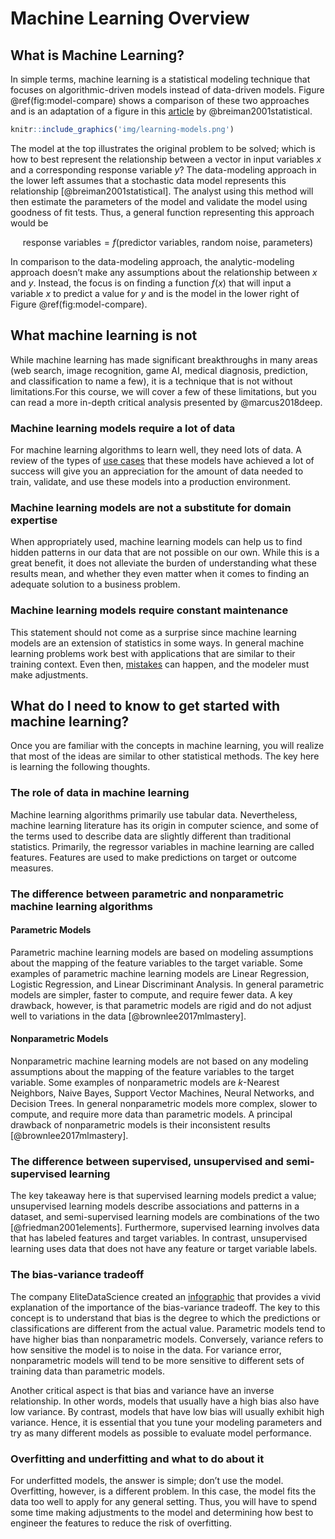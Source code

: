 # Machine Learning Overview {#ml-overview}

## What is Machine Learning?

In simple terms, machine learning is a statistical modeling technique that focuses on algorithmic-driven models instead of data-driven models. Figure \@ref(fig:model-compare) shows a comparison of these two approaches and is an adaptation of a figure in this [article](https://projecteuclid.org/euclid.ss/1009213726) by @breiman2001statistical. 

```r
knitr::include_graphics('img/learning-models.png')
```

The model at the top illustrates the original problem to be solved; which is how to best represent the relationship between a vector in input variables $x$ and a corresponding response variable $y$? The data-modeling approach in the lower left assumes that a stochastic data model represents this relationship [@breiman2001statistical]. The analyst using this method will then estimate the parameters of the model and validate the model using goodness of fit tests. Thus, a general function representing this approach would be

$$\text{response variables} = f(\text{predictor variables, random noise, parameters})$$

In comparison to the data-modeling approach, the analytic-modeling approach doesn't make any assumptions about the relationship between $x$ and $y$. Instead, the focus is on finding a function $f(x)$ that will input a variable $x$ to predict a value for $y$ and is the model in the lower right of Figure \@ref(fig:model-compare). 

## What machine learning is not

While machine learning has made significant breakthroughs in many areas (web search, image recognition, game AI, medical diagnosis, prediction, and classification to name a few), it is a technique that is not without limitations.For this course, we will cover a few of these limitations, but you can read a more in-depth critical analysis presented by @marcus2018deep. 

### Machine learning models require a lot of data {-}
For machine learning algorithms to learn well, they need lots of data. A review of the types of [use cases](https://www.dezyre.com/article/top-10-industrial-applications-of-machine-learning/364) that these models have achieved a lot of success will give you an appreciation for the amount of data needed to train, validate, and use these models into a production environment.

### Machine learning models are not a substitute for domain expertise {-}
When appropriately used, machine learning models can help us to find hidden patterns in our data that are not possible on our own. While this is a great benefit, it does not alleviate the burden of understanding what these results mean, and whether they even matter when it comes to finding an adequate solution to a business problem. 


### Machine learning models require constant maintenance {-}
This statement should not come as a surprise since machine learning models are an extension of statistics in some ways. In general machine learning problems work best with applications that are similar to their training context. Even then, [mistakes](https://gizmodo.com/british-cops-want-to-use-ai-to-spot-porn-but-it-keeps-m-1821384511) can happen, and the modeler must make adjustments.

## What do I need to know to get started with machine learning?

Once you are familiar with the concepts in machine learning, you will realize that most of the ideas are similar to other statistical methods. The key here is learning the following thoughts.

### The role of data in machine learning {-}

Machine learning algorithms primarily use tabular data. Nevertheless, machine learning literature has its origin in computer science, and some of the terms used to describe data are slightly different than traditional statistics. Primarily, the regressor variables in machine learning are called features. Features are used to make predictions on target or outcome measures. 

### The difference between parametric and nonparametric machine learning algorithms {-}

#### Parametric Models {-}
Parametric machine learning models are based on modeling assumptions about the mapping of the feature variables to the target variable. Some examples of parametric machine learning models are Linear Regression, Logistic Regression, and Linear Discriminant Analysis. In general parametric models are simpler, faster to compute, and require fewer data. A key drawback, however, is that parametric models are rigid and do not adjust well to variations in the data [@brownlee2017mlmastery]. 

#### Nonparametric Models {-}

Nonparametric machine learning models are not based on any modeling assumptions about the mapping of the feature variables to the target variable. Some examples of nonparametric models are $k$-Nearest Neighbors, Naive Bayes, Support Vector Machines, Neural Networks, and Decision Trees. In general nonparametric models more complex, slower to compute, and require more data than parametric models. A principal drawback of nonparametric models is their inconsistent results [@brownlee2017mlmastery]. 

### The difference between supervised, unsupervised and semi-supervised learning {-}

The key takeaway here is that supervised learning models predict a value; unsupervised learning models describe associations and patterns in a dataset, and semi-supervised learning models are combinations of the two [@friedman2001elements]. Furthermore, supervised learning involves data that has labeled features and target variables. In contrast, unsupervised learning uses data that does not have any feature or target variable labels. 

### The bias-variance tradeoff {-}

The company EliteDataScience created an [infographic](https://elitedatascience.com/bias-variance-tradeoff) that provides a vivid explanation of the importance of the bias-variance tradeoff. The key to this concept is to understand that bias is the degree to which the predictions or classifications are different from the actual value. Parametric models tend to have higher bias than nonparametric models. Conversely, variance refers to how sensitive the model is to noise in the data. For variance error, nonparametric models will tend to be more sensitive to different sets of training data than parametric models. 

Another critical aspect is that bias and variance have an inverse relationship. In other words, models that usually have a high bias also have low variance. By contrast, models that have low bias will usually exhibit high variance. Hence, it is essential that you tune your modeling parameters and try as many different models as possible to evaluate model performance. 

### Overfitting and underfitting and what to do about it {-}

For underfitted models, the answer is simple; don't use the model. Overfitting, however, is a different problem. In this case, the model fits the data too well to apply for any general setting. Thus, you will have to spend some time making adjustments to the model and determining how best to engineer the features to reduce the risk of overfitting. 


